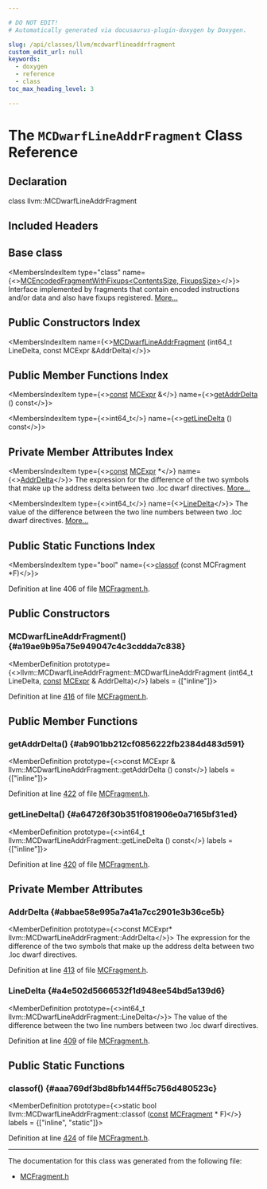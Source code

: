 ```yaml
---

# DO NOT EDIT!
# Automatically generated via docusaurus-plugin-doxygen by Doxygen.

slug: /api/classes/llvm/mcdwarflineaddrfragment
custom_edit_url: null
keywords:
  - doxygen
  - reference
  - class
toc_max_heading_level: 3

---
```





# The `MCDwarfLineAddrFragment` Class Reference

<DoxygenPage pluginConfig={pluginConfig}>



## Declaration

<CodeBlock>class llvm::MCDwarfLineAddrFragment</CodeBlock>

## Included Headers

<IncludesList>
<IncludesListItem
  filePath="llvm/MC/MCFragment.h"
  permalink="/docs/api/files/include/include/llvm/include/llvm/mc/mcfragment-h"
  isLocal="true" />
</IncludesList>

## Base class

<MembersIndex>

<MembersIndexItem
  type="class"
  name={<><a href="/docs/api/classes/llvm/mcencodedfragmentwithfixups">MCEncodedFragmentWithFixups&lt;ContentsSize, FixupsSize&gt;</a></>}>
Interface implemented by fragments that contain encoded instructions and/or data and also have fixups registered. <a href="/docs/api/classes/llvm/mcencodedfragmentwithfixups/#details">More...</a>
</MembersIndexItem>

</MembersIndex>

## Public Constructors Index

<MembersIndex>

<MembersIndexItem
  name={<><a href="#a19ae9b95a75e949047c4c3cddda7c838">MCDwarfLineAddrFragment</a> (int64&#95;t LineDelta, const MCExpr &amp;AddrDelta)</>}>
</MembersIndexItem>

</MembersIndex>

## Public Member Functions Index

<MembersIndex>

<MembersIndexItem
  type={<><a href="/docs/api/files/lib/lib/target/lib/target/aarch64/aarch64promoteconstant-cpp/#a90f8350fecae261c25be85d38b451bff">const</a> <a href="/docs/api/classes/llvm/mcexpr">MCExpr</a> &amp;</>}
  name={<><a href="#ab901bb212cf0856222fb2384d483d591">getAddrDelta</a> () const</>}>
</MembersIndexItem>

<MembersIndexItem
  type={<>int64&#95;t</>}
  name={<><a href="#a64726f30b351f081906e0a7165bf31ed">getLineDelta</a> () const</>}>
</MembersIndexItem>

</MembersIndex>

## Private Member Attributes Index

<MembersIndex>

<MembersIndexItem
  type={<><a href="/docs/api/files/lib/lib/target/lib/target/aarch64/aarch64promoteconstant-cpp/#a90f8350fecae261c25be85d38b451bff">const</a> <a href="/docs/api/classes/llvm/mcexpr">MCExpr</a> &#42;</>}
  name={<><a href="#abbae58e995a7a41a7cc2901e3b36ce5b">AddrDelta</a></>}>
The expression for the difference of the two symbols that make up the address delta between two .loc dwarf directives. <a href="#abbae58e995a7a41a7cc2901e3b36ce5b">More...</a>
</MembersIndexItem>

<MembersIndexItem
  type={<>int64&#95;t</>}
  name={<><a href="#a4e502d5666532f1d948ee54bd5a139d6">LineDelta</a></>}>
The value of the difference between the two line numbers between two .loc dwarf directives. <a href="#a4e502d5666532f1d948ee54bd5a139d6">More...</a>
</MembersIndexItem>

</MembersIndex>

## Public Static Functions Index

<MembersIndex>

<MembersIndexItem
  type="bool"
  name={<><a href="#aaa769df3bd8bfb144ff5c756d480523c">classof</a> (const MCFragment &#42;F)</>}>
</MembersIndexItem>

</MembersIndex>


Definition at line 406 of file <a href="/docs/api/files/include/include/llvm/include/llvm/mc/mcfragment-h">MCFragment.h</a>.

<SectionDefinition>

## Public Constructors

### MCDwarfLineAddrFragment() {#a19ae9b95a75e949047c4c3cddda7c838}

<MemberDefinition
  prototype={<>llvm::MCDwarfLineAddrFragment::MCDwarfLineAddrFragment (int64&#95;t LineDelta, <a href="/docs/api/files/lib/lib/target/lib/target/aarch64/aarch64promoteconstant-cpp/#a90f8350fecae261c25be85d38b451bff">const</a> <a href="/docs/api/classes/llvm/mcexpr">MCExpr</a> &amp; AddrDelta)</>}
  labels = {["inline"]}>

Definition at line <a href="/docs/api/files/include/include/llvm/include/llvm/mc/mcfragment-h/#l00416">416</a> of file <a href="/docs/api/files/include/include/llvm/include/llvm/mc/mcfragment-h">MCFragment.h</a>.
</MemberDefinition>

</SectionDefinition>

<SectionDefinition>

## Public Member Functions

### getAddrDelta() {#ab901bb212cf0856222fb2384d483d591}

<MemberDefinition
  prototype={<>const MCExpr &amp; llvm::MCDwarfLineAddrFragment::getAddrDelta () const</>}
  labels = {["inline"]}>

Definition at line <a href="/docs/api/files/include/include/llvm/include/llvm/mc/mcfragment-h/#l00422">422</a> of file <a href="/docs/api/files/include/include/llvm/include/llvm/mc/mcfragment-h">MCFragment.h</a>.
</MemberDefinition>

### getLineDelta() {#a64726f30b351f081906e0a7165bf31ed}

<MemberDefinition
  prototype={<>int64&#95;t llvm::MCDwarfLineAddrFragment::getLineDelta () const</>}
  labels = {["inline"]}>

Definition at line <a href="/docs/api/files/include/include/llvm/include/llvm/mc/mcfragment-h/#l00420">420</a> of file <a href="/docs/api/files/include/include/llvm/include/llvm/mc/mcfragment-h">MCFragment.h</a>.
</MemberDefinition>

</SectionDefinition>

<SectionDefinition>

## Private Member Attributes

### AddrDelta {#abbae58e995a7a41a7cc2901e3b36ce5b}

<MemberDefinition
  prototype={<>const MCExpr&#42; llvm::MCDwarfLineAddrFragment::AddrDelta</>}>
The expression for the difference of the two symbols that make up the address delta between two .loc dwarf directives.

Definition at line <a href="/docs/api/files/include/include/llvm/include/llvm/mc/mcfragment-h/#l00413">413</a> of file <a href="/docs/api/files/include/include/llvm/include/llvm/mc/mcfragment-h">MCFragment.h</a>.
</MemberDefinition>

### LineDelta {#a4e502d5666532f1d948ee54bd5a139d6}

<MemberDefinition
  prototype={<>int64&#95;t llvm::MCDwarfLineAddrFragment::LineDelta</>}>
The value of the difference between the two line numbers between two .loc dwarf directives.

Definition at line <a href="/docs/api/files/include/include/llvm/include/llvm/mc/mcfragment-h/#l00409">409</a> of file <a href="/docs/api/files/include/include/llvm/include/llvm/mc/mcfragment-h">MCFragment.h</a>.
</MemberDefinition>

</SectionDefinition>

<SectionDefinition>

## Public Static Functions

### classof() {#aaa769df3bd8bfb144ff5c756d480523c}

<MemberDefinition
  prototype={<>static bool llvm::MCDwarfLineAddrFragment::classof (<a href="/docs/api/files/lib/lib/target/lib/target/aarch64/aarch64promoteconstant-cpp/#a90f8350fecae261c25be85d38b451bff">const</a> <a href="/docs/api/classes/llvm/mcfragment">MCFragment</a> &#42; F)</>}
  labels = {["inline", "static"]}>

Definition at line <a href="/docs/api/files/include/include/llvm/include/llvm/mc/mcfragment-h/#l00424">424</a> of file <a href="/docs/api/files/include/include/llvm/include/llvm/mc/mcfragment-h">MCFragment.h</a>.
</MemberDefinition>

</SectionDefinition>

<hr/>

The documentation for this class was generated from the following file:

<ul>
<li><a href="/docs/api/files/include/include/llvm/include/llvm/mc/mcfragment-h">MCFragment.h</a></li>
</ul>

</DoxygenPage>

